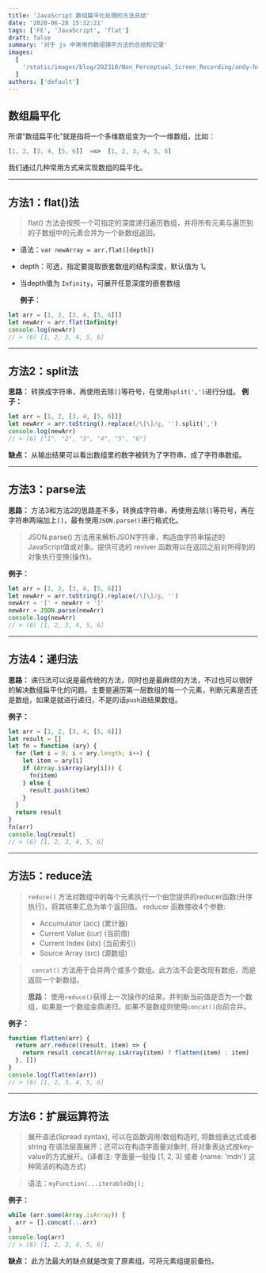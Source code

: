 ```yaml
---
title: 'JavaScript 数组扁平化处理的方法总结'
date: '2020-06-28 15:32:21'
tags: ['FE', 'JavaScript', 'flat']
draft: false
summary: '对于 js 中常用的数组铺平方法的总结和记录'
images:
  [
    '/static/images/blog/202310/Non_Perceptual_Screen_Recording/andy-holmes-lZTQZRIXzDc-unsplash.webp',
  ]
authors: ['default']
---
```


## 数组扁平化

所谓“数组扁平化”就是指将一个多维数组变为一个一维数组，比如：

```js showLineNumbers
[1, 2, [3, 4, [5, 6]]  ==>  [1, 2, 3, 4, 5, 6]
```

我们通过几种常用方式来实现数组的扁平化。

---

## 方法1：flat()法

> flat() 方法会按照一个可指定的深度递归遍历数组，并将所有元素与遍历到的子数组中的元素合并为一个新数组返回。

- 语法：`var newArray = arr.flat([depth])`
- depth：可选，指定要提取嵌套数组的结构深度，默认值为 1。
- 当depth值为 `Infinity`，可展开任意深度的嵌套数组

  **例子：**

```js showLineNumbers
let arr = [1, 2, [3, 4, [5, 6]]]
let newArr = arr.flat(Infinity)
console.log(newArr)
// > (6) [1, 2, 3, 4, 5, 6]
```

---

## 方法2：split法

**思路：** 转换成字符串，再使用去除`[]`等符号，在使用`split(',')`进行分组。
**例子：**

```js showLineNumbers
let arr = [1, 2, [3, 4, [5, 6]]]
let newArr = arr.toString().replace(/\[\]/g, '').split(',')
console.log(newArr)
// > (6) ["1", "2", "3", "4", "5", "6"]
```

**缺点：** 从输出结果可以看出数组里的数字被转为了字符串，成了字符串数组。

---

## 方法3：parse法

**思路：** 方法3和方法2的思路差不多，转换成字符串，再使用去除`[]`等符号，再在字符串两端加上`[]`，最有使用`JSON.parse()`进行格式化。

> JSON.parse() 方法用来解析JSON字符串，构造由字符串描述的JavaScript值或对象。提供可选的 reviver 函数用以在返回之前对所得到的对象执行变换(操作)。

**例子：**

```js showLineNumbers
let arr = [1, 2, [3, 4, [5, 6]]]
let newArr = arr.toString().replace(/\[\]/g, '')
newArr = '[' + newArr + ']'
newArr = JSON.parse(newArr)
console.log(newArr)
// > (6) [1, 2, 3, 4, 5, 6]
```

---

## 方法4：递归法

**思路：** 递归法可以说是最传统的方法，同时也是最麻烦的方法，不过也可以很好的解决数组扁平化的问题。主要是遍历第一层数组的每一个元素，判断元素是否还是数组，如果是就进行递归，不是的话`push`进结果数组。

**例子：**

```js showLineNumbers
let arr = [1, 2, [3, 4, [5, 6]]]
let result = []
let fn = function (ary) {
  for (let i = 0; i < ary.length; i++) {
    let item = ary[i]
    if (Array.isArray(ary[i])) {
      fn(item)
    } else {
      result.push(item)
    }
  }
  return result
}
fn(arr)
console.log(result)
// > (6) [1, 2, 3, 4, 5, 6]
```

---

## 方法5：reduce法

> `reduce()` 方法对数组中的每个元素执行一个由您提供的reducer函数(升序执行)，将其结果汇总为单个返回值。
> reducer 函数接收4个参数:
>
> - Accumulator (acc) (累计器)
> - Current Value (cur) (当前值)
> - Current Index (idx) (当前索引)
> - Source Array (src) (源数组)

> ` concat()` 方法用于合并两个或多个数组。此方法不会更改现有数组，而是返回一个新数组。
>
> **思路：** 使用`reduce()`获得上一次操作的结果，并判断当前值是否为一个数组，如果是一个数组金鼎递归，如果不是数组则使用`concat()`向前合并。

**例子：**

```js showLineNumbers
function flatten(arr) {
  return arr.reduce((result, item) => {
    return result.concat(Array.isArray(item) ? flatten(item) : item)
  }, [])
}
console.log(flatten(arr))
// > (6) [1, 2, 3, 4, 5, 6]
```

---

## 方法6：扩展运算符法

> 展开语法(Spread syntax), 可以在函数调用/数组构造时, 将数组表达式或者 string 在语法层面展开；还可以在构造字面量对象时, 将对象表达式按key-value的方式展开。(译者注: 字面量一般指 [1, 2, 3] 或者 \{name: 'mdn'\} 这种简洁的构造方式)

> 语法：`myFunction(...iterableObj);`

**例子：**

```js showLineNumbers
while (arr.some(Array.isArray)) {
  arr = [].concat(...arr)
}
console.log(arr)
// > (6) [1, 2, 3, 4, 5, 6]
```

**缺点：** 此方法最大的缺点就是改变了原素组，可将元素组提前备份。
